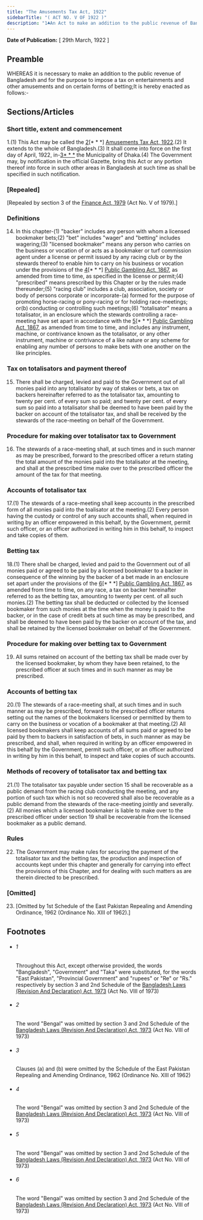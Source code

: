 ```yaml
---
title: "The Amusements Tax Act, 1922"
sidebarTitle: "( ACT NO. V OF 1922 )"
description: "1♣An Act to make an addition to the public revenue of Bangladesh and for that purpose to impose a tax on entertainments and other amusements and on certain forms of betting."
---
```


**Date of Publication:** [ 29th March, 1922 ]

## Preamble

WHEREAS it is necessary to make an addition to the public revenue of Bangladesh and for the purpose to impose a tax on entertainments and other amusements and on certain forms of betting;It is hereby enacted as follows:-

## Sections/Articles

### Short title, extent and commencement

1.(1) This Act may be called the [2](1)[\* \* \*] [Amusements Tax Act, 1922](/act-123.html "Amusements Tax Act, 1922").(2) It extends to the whole of Bangladesh.(3) It shall come into force on the first day of April, 1922, in-[3](2)[\* \* \*](c) the Municipality of Dhaka.(4) The Government may, by notification in the official Gazette, bring this Act or any portion thereof into force in such other areas in Bangladesh at such time as shall be specified in such notification.

### [Repealed]

[Repealed by section 3 of the [Finance Act, 1979](/act-584.html "Finance Act, 1979") (Act No. V of 1979).]

### Definitions

14. In this chapter-(1) "backer" includes any person with whom a licensed bookmaker bets;(2) "bet" includes "wager" and "betting" includes wagering;(3) "licensed bookmaker" means any person who carries on the business or vocation of or acts as a bookmaker or turf commission agent under a license or permit issued by any racing club or by the stewards thereof to enable him to carry on his business or vocation under the provisions of the [4](1)[\* \* \*] [Public Gambling Act, 1867](/act-16.html "Public Gambling Act, 1867"), as amended from time to time, as specified in the license or permit;(4) "prescribed" means prescribed by this Chapter or by the rules made thereunder;(5) "racing club" includes a club, association, society or body of persons corporate or incorporate-(a) formed for the purpose of promoting horse-racing or pony-racing or for holding race-meetings; or(b) conducting or controlling such meetings;(6) "totalisator" means a totalisator, in an enclosure which the stewards controlling a race-meeting have set apart in accordance with the [5](2)[\* \* \*] [Public Gambling Act, 1867](/act-16.html "Public Gambling Act, 1867"), as amended from time to time, and includes any instrument, machine, or contrivance known as the totalisator, or any other instrument, machine or contrivance of a like nature or any scheme for enabling any number of persons to make bets with one another on the like principles.

### Tax on totalisators and payment thereof

15. There shall be charged, levied and paid to the Government out of all monies paid into any totalisator by way of stakes or bets, a tax on backers hereinafter referred to as the totalisator tax, amounting to twenty per cent. of every sum so paid; and twenty per cent. of every sum so paid into a totalisator shall be deemed to have been paid by the backer on account of the totalisator tax, and shall be received by the stewards of the race-meeting on behalf of the Government.

### Procedure for making over totalisator tax to Government

16. The stewards of a race-meeting shall, at such times and in such manner as may be prescribed, forward to the prescribed officer a return stating the total amount of the monies paid into the totalisator at the meeting, and shall at the prescribed time make over to the prescribed officer the amount of the tax for that meeting.

### Accounts of totalisator tax

17.(1) The stewards of a race-meeting shall keep accounts in the prescribed form of all monies paid into the toalisator at the meeting.(2) Every person having the custody or control of any such accounts shall, when required in writing by an officer empowered in this behalf, by the Government, permit such officer, or an officer authorized in writing him in this behalf, to inspect and take copies of them.

### Betting tax

18.(1) There shall be charged, levied and paid to the Government out of all monies paid or agreed to be paid by a licensed bookmaker to a backer in consequence of the winning by the backer of a bet made in an enclosure set apart under the provisions of the [6](1)[\* \* \*] [Public Gambling Act, 1867](/act-16.html "Public Gambling Act, 1867"), as amended from time to time, on any race, a tax on backer hereinafter referred to as the betting tax, amounting to twenty per cent. of all such monies.(2) The betting tax shall be deducted or collected by the licensed bookmaker from such monies at the time when the money is paid to the backer, or in the case of credit bets at such time as may be prescribed, and shall be deemed to have been paid by the backer on account of the tax, and shall be retained by the licensed bookmaker on behalf of the Government.

### Procedure for making over betting tax to Government

19. All sums retained on account of the betting tax shall be made over by the licensed bookmaker, by whom they have been retained, to the prescribed officer at such times and in such manner as may be prescribed.

### Accounts of betting tax

20.(1) The stewards of a race-meeting shall, at such times and in such manner as may be prescribed, forward to the prescribed officer returns setting out the names of the bookmakers licensed or permitted by them to carry on the business or vocation of a bookmaker at that meeting.(2) All licensed bookmakers shall keep accounts of all sums paid or agreed to be paid by them to backers in satisfaction of bets, in such manner as may be prescribed, and shall, when required in writing by an officer empowered in this behalf by the Government, permit such officer, or an officer authorized in writing by him in this behalf, to inspect and take copies of such accounts.

### Methods of recovery of totalisator tax and betting tax

21.(1) The totalisator tax payable under section 15 shall be recoverable as a public demand from the racing club conducting the meeting, and any portion of such tax which is not so recovered shall also be recoverable as a public demand from the stewards of the race-meeting jointly and severally.(2) All monies which a licensed bookmaker is liable to make over to the prescribed officer under section 19 shall be recoverable from the licensed bookmaker as a public demand.

### Rules

22. The Government may make rules for securing the payment of the totalisator tax and the betting tax, the production and inspection of accounts kept under this chapter and generally for carrying into effect the provisions of this Chapter, and for dealing with such matters as are therein directed to be prescribed.

### [Omitted]

23. [Omitted by 1st Schedule of the East Pakistan Repealing and Amending Ordinance, 1962 (Ordinance No. XIII of 1962).]

## Footnotes

- ###### 1

  Throughout this Act, except otherwise provided, the words "Bangladesh", "Government" and "Taka" were substituted, for the words "East Pakistan", "Provincial Government" and "rupees" or "Re" or "Rs." respectively by section 3 and 2nd Schedule of the [Bangladesh Laws (Revision And Declaration) Act, 1973](/act-430.html "Bangladesh Laws (Revision And Declaration) Act, 1973") (Act No. VIII of 1973)

- ###### 2

  The word "Bengal" was omitted by section 3 and 2nd Schedule of the [Bangladesh Laws (Revision And Declaration) Act, 1973](/act-430.html "Bangladesh Laws (Revision And Declaration) Act, 1973") (Act No. VIII of 1973)

- ###### 3

  Clauses (a) and (b) were omitted by the Schedule of the East Pakistan Repealing and Amending Ordinance, 1962 (Ordinance No. XIII of 1962)

- ###### 4

  The word "Bengal" was omitted by section 3 and 2nd Schedule of the [Bangladesh Laws (Revision And Declaration) Act, 1973](/act-430.html "Bangladesh Laws (Revision And Declaration) Act, 1973") (Act No. VIII of 1973)

- ###### 5

  The word "Bengal" was omitted by section 3 and 2nd Schedule of the [Bangladesh Laws (Revision And Declaration) Act, 1973](/act-430.html "Bangladesh Laws (Revision And Declaration) Act, 1973") (Act No. VIII of 1973)

- ###### 6

  The word "Bengal" was omitted by section 3 and 2nd Schedule of the [Bangladesh Laws (Revision And Declaration) Act, 1973](/act-430.html "Bangladesh Laws (Revision And Declaration) Act, 1973") (Act No. VIII of 1973)
